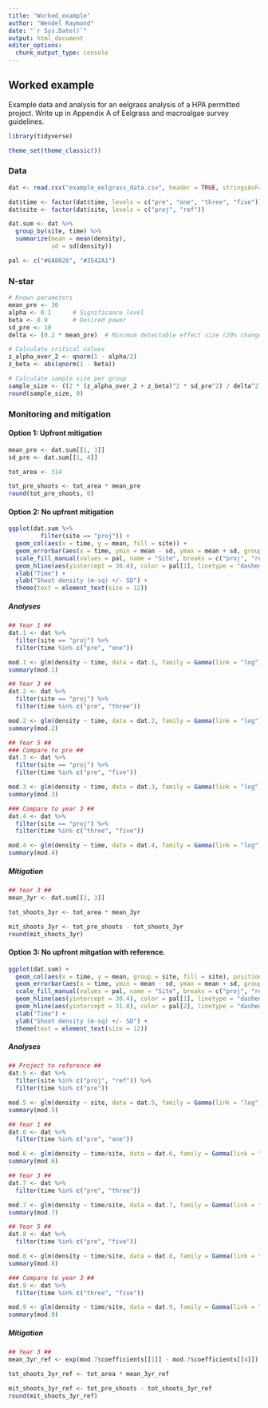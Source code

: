 ```yaml
---
title: "Worked_example"
author: "Wendel Raymond"
date: "`r Sys.Date()`"
output: html_document
editor_options: 
  chunk_output_type: console
---
```


## Worked example
Example data and analysis for an eelgrass analysis of a HPA permitted project. Write up in Appendix A of Eelgrass and macroalgae survey guidelines.

```r
library(tidyverse)

theme_set(theme_classic())
```

### Data
```r
dat <- read.csv("example_eelgrass_data.csv", header = TRUE, stringsAsFactors = FALSE)

dat$time <- factor(dat$time, levels = c("pre", "one", "three", "five"))
dat$site <- factor(dat$site, levels = c("proj", "ref"))

dat.sum <- dat %>% 
  group_by(site, time) %>% 
  summarize(mean = mean(density),
            sd = sd(density))

pal <- c("#6A8026", "#3542A1")
```

### N-star
```r
# Known parameters
mean_pre <- 30
alpha <- 0.1      # Significance level
beta <- 0.9       # Desired power
sd_pre <- 10
delta <- (0.2 * mean_pre)  # Minimum detectable effect size (20% change)

# Calculate critical values
z_alpha_over_2 <- qnorm(1 - alpha/2)
z_beta <- abs(qnorm(1 - beta))

# Calculate sample size per group
sample_size <- ((2 * (z_alpha_over_2 + z_beta)^2 * sd_pre^2) / delta^2)
round(sample_size, 0)
```

### Monitoring and mitigation

#### Option 1: Upfront mitigation

```r
mean_pre <- dat.sum[[1, 3]]
sd_pre <- dat.sum[[1, 4]]

tot_area <- 314

tot_pre_shoots <- tot_area * mean_pre
round(tot_pre_shoots, 0)
```

#### Option 2: No upfront mitigation

```r
ggplot(dat.sum %>% 
         filter(site == "proj")) +
  geom_col(aes(x = time, y = mean, fill = site)) +
  geom_errorbar(aes(x = time, ymin = mean - sd, ymax = mean + sd, group = site), width = 0) +
  scale_fill_manual(values = pal, name = "Site", breaks = c("proj", "ref"), labels = c("Project", "Reference")) +
  geom_hline(aes(yintercept = 30.4), color = pal[1], linetype = "dashed") +
  xlab("Time") +
  ylab("Shoot density (m-sq) +/- SD") +
  theme(text = element_text(size = 12))
```

##### Analyses
```r
## Year 1 ##
dat.1 <- dat %>% 
  filter(site == "proj") %>% 
  filter(time %in% c("pre", "one"))

mod.1 <- glm(density ~ time, data = dat.1, family = Gamma(link = "log"))
summary(mod.1)

## Year 3 ##
dat.2 <- dat %>% 
  filter(site == "proj") %>% 
  filter(time %in% c("pre", "three"))

mod.2 <- glm(density ~ time, data = dat.2, family = Gamma(link = "log"))
summary(mod.2)

## Year 5 ##
### Compare to pre ##
dat.3 <- dat %>% 
  filter(site == "proj") %>% 
  filter(time %in% c("pre", "five"))

mod.3 <- glm(density ~ time, data = dat.3, family = Gamma(link = "log"))
summary(mod.3)

### Compare to year 3 ##
dat.4 <- dat %>% 
  filter(site == "proj") %>% 
  filter(time %in% c("three", "five"))

mod.4 <- glm(density ~ time, data = dat.4, family = Gamma(link = "log"))
summary(mod.4)
```

##### Mitigation

```r
## Year 3 ##
mean_3yr <- dat.sum[[3, 3]]

tot_shoots_3yr <- tot_area * mean_3yr

mit_shoots_3yr <- tot_pre_shoots - tot_shoots_3yr
round(mit_shoots_3yr)
```

#### Option 3: No upfront mitgation with reference.

```r
ggplot(dat.sum) +
  geom_col(aes(x = time, y = mean, group = site, fill = site), position = position_dodge(1)) +
  geom_errorbar(aes(x = time, ymin = mean - sd, ymax = mean + sd, group = site), position = position_dodge(1), width = 0) +
  scale_fill_manual(values = pal, name = "Site", breaks = c("proj", "ref"), labels = c("Project", "Reference")) +
  geom_hline(aes(yintercept = 30.4), color = pal[1], linetype = "dashed") +
  geom_hline(aes(yintercept = 31.8), color = pal[2], linetype = "dashed") +
  xlab("Time") +
  ylab("Shoot density (m-sq) +/- SD") +
  theme(text = element_text(size = 12))
```

##### Analyses

```r
## Project to reference ##
dat.5 <- dat %>% 
  filter(site %in% c("proj", "ref")) %>% 
  filter(time %in% c("pre"))

mod.5 <- glm(density ~ site, data = dat.5, family = Gamma(link = "log"))
summary(mod.5)

## Year 1 ##
dat.6 <- dat %>% 
  filter(time %in% c("pre", "one"))

mod.6 <- glm(density ~ time/site, data = dat.6, family = Gamma(link = "log"))
summary(mod.6)

## Year 3 ##
dat.7 <- dat %>% 
  filter(time %in% c("pre", "three"))

mod.7 <- glm(density ~ time/site, data = dat.7, family = Gamma(link = "log"))
summary(mod.7)

## Year 5 ##
dat.8 <- dat %>% 
  filter(time %in% c("pre", "five"))

mod.8 <- glm(density ~ time/site, data = dat.8, family = Gamma(link = "log"))
summary(mod.8)

### Compare to year 3 ##
dat.9 <- dat %>% 
  filter(time %in% c("three", "five"))

mod.9 <- glm(density ~ time/site, data = dat.9, family = Gamma(link = "log"))
summary(mod.9)
```

##### Mitigation
```r
## Year 3 ##
mean_3yr_ref <- exp(mod.7$coefficients[[1]] - mod.7$coefficients[[4]])

tot_shoots_3yr_ref <- tot_area * mean_3yr_ref

mit_shoots_3yr_ref <- tot_pre_shoots - tot_shoots_3yr_ref
round(mit_shoots_3yr_ref)
```

